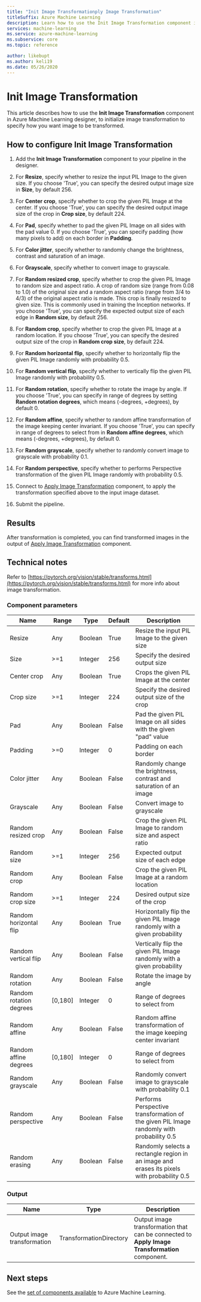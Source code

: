 ```yaml
---
title: "Init Image Transformationply Image Transformation"
titleSuffix: Azure Machine Learning
description: Learn how to use the Init Image Transformation component in Azure Machine Learning designer to initialize image transformation.
services: machine-learning
ms.service: azure-machine-learning
ms.subservice: core
ms.topic: reference

author: likebupt
ms.author: keli19
ms.date: 05/26/2020
---
```

# Init Image Transformation

This article describes how to use the **Init Image Transformation** component in Azure Machine Learning designer, to initialize image transformation to specify how you want image to be transformed.

## How to configure Init Image Transformation

1.  Add the **Init Image Transformation** component to your pipeline in the designer. 

2.  For **Resize**, specify whether to resize the input PIL Image to the given size. If you choose 'True', you can specify the desired output image size in **Size**, by default 256. 

3.  For **Center crop**, specify whether to crop the given PIL Image at the center. If you choose 'True', you can specify the desired output image size of the crop in **Crop size**, by default 224.  

4.  For **Pad**, specify whether to pad the given PIL Image on all sides with the pad value 0. If you choose 'True', you can specify padding (how many pixels to add) on each border in **Padding**.

5.  For **Color jitter**, specify whether to randomly change the brightness, contrast and saturation of an image.

6.  For **Grayscale**, specify whether to convert image to grayscale.

7.  For **Random resized crop**, specify whether to crop the given PIL Image to random size and aspect ratio. A crop of random size (range from 0.08 to 1.0) of the original size and a random aspect ratio (range from 3/4 to 4/3) of the original aspect ratio is made. This crop is finally resized to given size.
    This is commonly used in training the Inception networks. If you choose 'True', you can specify the expected output size of each edge in **Random size**, by default 256.

8.  For **Random crop**, specify whether to crop the given PIL Image at a random location. If you choose 'True', you can specify the desired output size of the crop in **Random crop size**, by default 224.

9.  For **Random horizontal flip**, specify whether to horizontally flip the given PIL Image randomly with probability 0.5.

10.  For **Random vertical flip**, specify whether to vertically flip the given PIL Image randomly with probability 0.5.

11.  For **Random rotation**, specify whether to rotate the image by angle. If you choose 'True', you can specify in range of degrees by setting **Random rotation degrees**, which means (-degrees, +degrees), by default 0.

12.  For **Random affine**, specify whether to random affine transformation of the image keeping center invariant. If you choose 'True', you can specify in range of degrees to select from in **Random affine degrees**, which means (-degrees, +degrees), by default 0.

13.  For **Random grayscale**, specify whether to randomly convert image to grayscale with probability 0.1.

14.  For **Random perspective**, specify whether to performs Perspective transformation of the given PIL Image randomly with probability 0.5.


16.  Connect to [Apply Image Transformation](apply-image-transformation.md) component, to apply the transformation specified above to the input image dataset.

17. Submit the pipeline.

## Results

After transformation is completed, you can find transformed images in the output of [Apply Image Transformation](apply-image-transformation.md) component.


## Technical notes  

Refer to [https://pytorch.org/vision/stable/transforms.html](https://pytorch.org/vision/stable/transforms.html) for more info about image transformation.

###  Component parameters  

| Name                    | Range   | Type    | Default | Description                              |
| ----------------------- | ------- | ------- | ------- | ---------------------------------------- |
| Resize                  | Any     | Boolean | True    | Resize the input PIL Image to the given size |
| Size                    | >=1     | Integer | 256     | Specify the desired output size          |
| Center crop             | Any     | Boolean | True    | Crops the given PIL Image at the center  |
| Crop size               | >=1     | Integer | 224     | Specify the desired output size of the crop |
| Pad                     | Any     | Boolean | False   | Pad the given PIL Image on all sides with the given "pad" value |
| Padding                 | >=0     | Integer | 0       | Padding on each border                   |
| Color jitter            | Any     | Boolean | False   | Randomly change the brightness, contrast and saturation of an image |
| Grayscale               | Any     | Boolean | False   | Convert image to grayscale               |
| Random resized crop     | Any     | Boolean | False   | Crop the given PIL Image to random size and aspect ratio |
| Random size             | >=1     | Integer | 256     | Expected output size of each edge        |
| Random crop             | Any     | Boolean | False   | Crop the given PIL Image at a random location |
| Random crop size        | >=1     | Integer | 224     | Desired output size of the crop          |
| Random horizontal flip  | Any     | Boolean | True    | Horizontally flip the given PIL Image randomly with a given probability |
| Random vertical flip    | Any     | Boolean | False   | Vertically flip the given PIL Image randomly with a given probability |
| Random rotation         | Any     | Boolean | False   | Rotate the image by angle                |
| Random rotation degrees | [0,180] | Integer | 0       | Range of degrees to select from          |
| Random affine           | Any     | Boolean | False   | Random affine transformation of the image keeping center invariant |
| Random affine degrees   | [0,180] | Integer | 0       | Range of degrees to select from          |
| Random grayscale        | Any     | Boolean | False   | Randomly convert image to grayscale with probability 0.1 |
| Random perspective      | Any     | Boolean | False   | Performs Perspective transformation of the given PIL Image randomly with probability 0.5 |
| Random erasing          | Any     | Boolean | False   | Randomly selects a rectangle region in an image and erases its pixels with probability 0.5 |

###  Output  

| Name                        | Type                    | Description                              |
| --------------------------- | ----------------------- | ---------------------------------------- |
| Output image transformation | TransformationDirectory | Output image transformation that can be connected to **Apply Image Transformation** component. |

## Next steps

See the [set of components available](component-reference.md) to Azure Machine Learning. 